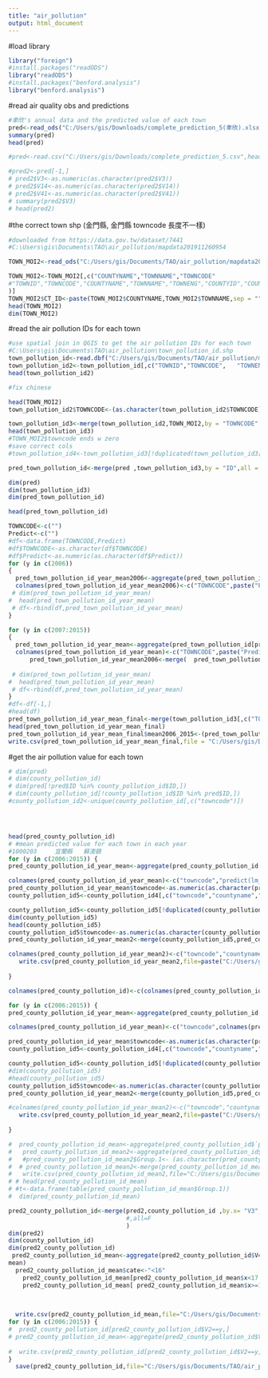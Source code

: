 ---
title: "air_pollution"
output: html_document
---

#load library
```{r}
library("foreign")
#install.packages("readODS")
library("readODS")
#install.packages("benford.analysis") 
library("benford.analysis")
```

#read air quality obs and predictions
```{r}
#聿欣's annual data and the predicted value of each town
pred<-read_ods("C:/Users/gis/Downloads/complete_prediction_5(聿欣).xlsx.ods")
summary(pred)
head(pred)

#pred<-read.csv("C:/Users/gis/Downloads/complete_prediction_5.csv",header=F)

#pred2<-pred[-1,]
# pred2$V3<-as.numeric(as.character(pred2$V3))
# pred2$V14<-as.numeric(as.character(pred2$V14))
# pred2$V41<-as.numeric(as.character(pred2$V41))
# summary(pred2$V3)
# head(pred2)
```

#the correct town shp (金門縣, 金門縣 towncode 長度不一樣)
```{r}
#downloaded from https://data.gov.tw/dataset/7441
#C:\Users\gis\Documents\TAO\air_pollution/mapdata201911260954

TOWN_MOI2<-read_ods("C:/Users/gis/Documents/TAO/air_pollution/mapdata201911260954/TOWN_MOI_1081121.ods")

TOWN_MOI2<-TOWN_MOI2[,c("COUNTYNAME","TOWNNAME","TOWNCODE"
#"TOWNID","TOWNCODE","COUNTYNAME","TOWNNAME","TOWNENG","COUNTYID","COUNTYCODE"
)]
TOWN_MOI2$CT_ID<-paste(TOWN_MOI2$COUNTYNAME,TOWN_MOI2$TOWNNAME,sep = "")
head(TOWN_MOI2)
dim(TOWN_MOI2)
```

<!-- #check towncode -->
<!-- ```{r} -->
<!-- e<-extract.digits( TOWN_MOI2$towncode   ,number.of.digits = 7) -->
<!-- e10<-e$data.digits*10  -->
<!-- dim(e10 -->
<!--     ) -->
<!-- length(e10) -->
<!-- ``` -->

#read the air pollution IDs for each town
```{r}
#use spatial join in QGIS to get the air pollution IDs for each town
#C:\Users\gis\Documents\TAO\air_pollution\town_pollution_id.shp
town_pollution_id<-read.dbf("C:/Users/gis/Documents/TAO/air_pollution/mapdata201911260954/grid_join_town.dbf")
town_pollution_id2<-town_pollution_id[,c("TOWNID","TOWNCODE",   "TOWNENG","COUNTYID","COUNTYCODE","ID","X_MIN","X_MAX","Y_MIN","Y_MAX")]
head(town_pollution_id2)

#fix chinese 

head(TOWN_MOI2)
town_pollution_id2$TOWNCODE<-(as.character(town_pollution_id2$TOWNCODE))

town_pollution_id3<-merge(town_pollution_id2,TOWN_MOI2,by = "TOWNCODE" )
head(town_pollution_id3)
#TOWN_MOI2$towncode ends w zero
#save correct cols
#town_pollution_id4<-town_pollution_id3[!duplicated(town_pollution_id3[,c( "TOWNCODE","ID")]),]
```

```{r}
pred_town_pollution_id<-merge(pred ,town_pollution_id3,by = "ID",all = F)

dim(pred)
dim(town_pollution_id3)
dim(pred_town_pollution_id)

head(pred_town_pollution_id)

TOWNCODE<-c("")
Predict<-c("")
#df<-data.frame(TOWNCODE,Predict)
#df$TOWNCODE<-as.character(df$TOWNCODE)
#df$Predict<-as.numeric(as.character(df$Predict))
for (y in c(2006)) 
{
  pred_town_pollution_id_year_mean2006<-aggregate(pred_town_pollution_id[pred_town_pollution_id$year ==y,c("predict(lm_all_inter_complete_4, yt_data_1)")] ,by=   list(pred_town_pollution_id[pred_town_pollution_id$year==y,]$TOWNCODE ), mean)
  colnames(pred_town_pollution_id_year_mean2006)<-c("TOWNCODE",paste("Predict",y,sep = "_")      )
 # dim(pred_town_pollution_id_year_mean)
#  head(pred_town_pollution_id_year_mean)
 # df<-rbind(df,pred_town_pollution_id_year_mean)
}

for (y in c(2007:2015)) 
{
  pred_town_pollution_id_year_mean<-aggregate(pred_town_pollution_id[pred_town_pollution_id$year ==y,c("predict(lm_all_inter_complete_4, yt_data_1)")] ,by=   list(pred_town_pollution_id[pred_town_pollution_id$year==y,]$TOWNCODE ), mean)
  colnames(pred_town_pollution_id_year_mean)<-c("TOWNCODE",paste("Predict",y,sep = "_"))
      pred_town_pollution_id_year_mean2006<-merge(  pred_town_pollution_id_year_mean, pred_town_pollution_id_year_mean2006,by ="TOWNCODE")
      
 # dim(pred_town_pollution_id_year_mean)
#  head(pred_town_pollution_id_year_mean)
 # df<-rbind(df,pred_town_pollution_id_year_mean)
}
#df<-df[-1,]
#head(df)
pred_town_pollution_id_year_mean_final<-merge(town_pollution_id3[,c("TOWNCODE","TOWNID","TOWNENG","COUNTYID","COUNTYCODE","ID", "COUNTYNAME","TOWNNAME","CT_ID")],pred_town_pollution_id_year_mean2006,by="TOWNCODE")
head(pred_town_pollution_id_year_mean_final)
pred_town_pollution_id_year_mean_final$mean2006_2015<-(pred_town_pollution_id_year_mean_final$Predict_2006+pred_town_pollution_id_year_mean_final$Predict_2007+pred_town_pollution_id_year_mean_final$Predict_2008+pred_town_pollution_id_year_mean_final$Predict_2009+pred_town_pollution_id_year_mean_final$Predict_2010+pred_town_pollution_id_year_mean_final$Predict_2011+pred_town_pollution_id_year_mean_final$Predict_2012+pred_town_pollution_id_year_mean_final$Predict_2013+pred_town_pollution_id_year_mean_final$Predict_2014+pred_town_pollution_id_year_mean_final$Predict_2015 )/10
write.csv(pred_town_pollution_id_year_mean_final,file = "C:/Users/gis/Documents/TAO/air_pollution/pred_town_pollution_id_year_mean_final.csv")
```


<!-- #read the air pollution IDs for each town -->
<!-- ```{r} -->
<!-- #use join in ArcGIS to get the air pollution IDs for each town -->
<!-- #C:\Users\gis\Documents\TAO\air_pollution\town_pollution_id.shp -->
<!-- county_pollution_id<-read.dbf("C:/Users/gis/Documents/TAO/air_pollution/county_pollution_id.dbf") -->
<!-- #fix chinese  -->
<!-- town_shp<-read_ods("C:/Users/gis/Documents/TAO/air_pollution/鄉鎮界WGS84_SHP/鄉鎮界_WGS84.ods") -->
<!-- colnames(  town_shp)<-c("townid",      "towncode",    "countyname", "townname") -->
<!-- county_pollution_id2<-merge(county_pollution_id,town_shp,by  = "towncode" ) -->
<!-- #save correct cols -->
<!-- county_pollution_id<-county_pollution_id2[,c("towncode","townid.y","countyname.y","townname.y","ID" )] -->
<!-- colnames(county_pollution_id)<-c("towncode","townid","countyname","townname","ID") -->
<!-- head(county_pollution_id) -->
<!-- county_pollution_id[county_pollution_id$townname=="蘇澳鎮",] -->
<!-- county_pollution_id4<-county_pollution_id[!duplicated(county_pollution_id[,c( "towncode","ID")]),] -->
<!-- county_pollution_id4[county_pollution_id4$townname=="蘇澳鎮",] -->
<!-- county_pollution_id4<-county_pollution_id4[,c("towncode","countyname","townname","ID")] -->
<!-- write.csv(county_pollution_id4[,c("towncode","countyname","townname","ID")],file="C:/Users/gis/Documents/TAO/air_pollution/town_id.csv") -->
<!-- ``` -->

#get the air pollution value for each town
```{r}
# dim(pred)
# dim(county_pollution_id)
# dim(pred[!pred$ID %in% county_pollution_id$ID,])
# dim(county_pollution_id[!county_pollution_id$ID %in% pred$ID,])
#county_pollution_id2<-unique(county_pollution_id[,c("towncode")])




head(pred_county_pollution_id)
# #mean predicted value for each town in each year
#1000203     宜蘭縣   蘇澳鎮
for (y in c(2006:2015)) {
pred_county_pollution_id_year_mean<-aggregate(pred_county_pollution_id[pred_county_pollution_id$year==y,]$`predict(lm_all_inter_complete_4, yt_data_1)` ,       by=   list(pred_county_pollution_id[pred_county_pollution_id$year==y,]$towncode), mean)

colnames(pred_county_pollution_id_year_mean)<-c("towncode","predict(lm_all_inter_complete_4, yt_data_1)")
pred_county_pollution_id_year_mean$towncode<-as.numeric(as.character(pred_county_pollution_id_year_mean$towncode))
county_pollution_id5<-county_pollution_id4[,c("towncode","countyname","townname" )]

county_pollution_id5<-county_pollution_id5[!duplicated(county_pollution_id5[,c("towncode","countyname","townname")]),]
dim(county_pollution_id5)
head(county_pollution_id5)
county_pollution_id5$towncode<-as.numeric(as.character(county_pollution_id5$towncode))
pred_county_pollution_id_year_mean2<-merge(county_pollution_id5,pred_county_pollution_id_year_mean,by="towncode")

colnames(pred_county_pollution_id_year_mean2)<-c("towncode","countyname","townname","predict")
   write.csv(pred_county_pollution_id_year_mean2,file=paste("C:/Users/gis/Documents/TAO/air_pollution/town_pred_",y,".csv"))
                                                                                    
}

colnames(pred_county_pollution_id)<-c(colnames(pred_county_pollution_id)[1:90],"predict",colnames(pred_county_pollution_id)[92:94])

for (y in c(2006:2015)) {
pred_county_pollution_id_year_mean<-aggregate(pred_county_pollution_id[pred_county_pollution_id$year==y,c(17:91)] ,by=   list(pred_county_pollution_id[pred_county_pollution_id$year==y,]$towncode), mean)

colnames(pred_county_pollution_id_year_mean)<-c("towncode",colnames(pred_county_pollution_id[17:91]))

pred_county_pollution_id_year_mean$towncode<-as.numeric(as.character(pred_county_pollution_id_year_mean$towncode))
county_pollution_id5<-county_pollution_id4[,c("towncode","countyname","townname" )]

county_pollution_id5<-county_pollution_id5[!duplicated(county_pollution_id5[,c("towncode","countyname","townname")]),]
#dim(county_pollution_id5)
#head(county_pollution_id5)
county_pollution_id5$towncode<-as.numeric(as.character(county_pollution_id5$towncode))
pred_county_pollution_id_year_mean2<-merge(county_pollution_id5,pred_county_pollution_id_year_mean,by="towncode")

#colnames(pred_county_pollution_id_year_mean2)<-c("towncode","countyname","townname","predict")
   write.csv(pred_county_pollution_id_year_mean2,file=paste("C:/Users/gis/Documents/TAO/air_pollution/Town_air_pollution_predict/town_pred_",y,".csv"))
                                                                                    
}

#  pred_county_pollution_id_mean<-aggregate(pred_county_pollution_id$`predict(lm_all_inter_complete_4, yt_data_1)` ,       by=   list(pred_county_pollution_id$townid ), mean)
#   pred_county_pollution_id_mean2<-aggregate(pred_county_pollution_id$`predict(lm_all_inter_complete_4, yt_data_1)` ,       by=   list(pred_county_pollution_id$towncode  ), mean)
#   #pred_county_pollution_id_mean2$Group.1<- (as.character(pred_county_pollution_id_mean2$Group.1))
#  # pred_county_pollution_id_mean2<-merge(pred_county_pollution_id_mean2,town_shp,by.x=pred_county_pollution_id_mean2$Group.1,town_shp$`towncode,C,7`)
#   write.csv(pred_county_pollution_id_mean2,file="C:/Users/gis/Documents/TAO/air_pollution/pred2_county_pollution_id_mean2.csv")
# # head(pred_county_pollution_id_mean)
# #t<-data.frame(table(pred_county_pollution_id_mean$Group.1))
#  dim(pred_county_pollution_id_mean)
```


```{r}
pred2_county_pollution_id<-merge(pred2,county_pollution_id ,by.x= "V3",by.y= "ID"
                                 #,all=F
                                 )
dim(pred2)
dim(county_pollution_id)
dim(pred2_county_pollution_id)
 pred2_county_pollution_id_mean<-aggregate(pred2_county_pollution_id$V41,       by=   list(pred2_county_pollution_id$townid),
mean)
  pred2_county_pollution_id_mean$cate<-"<16"
    pred2_county_pollution_id_mean[pred2_county_pollution_id_mean$x<17  &   pred2_county_pollution_id_mean$x>=16,]$cate<-"16-17"
    pred2_county_pollution_id_mean[ pred2_county_pollution_id_mean$x>=17,]$cate<-">17"
  

    
  write.csv(pred2_county_pollution_id_mean,file="C:/Users/gis/Documents/TAO/air_pollution/pred2_county_pollution_id_mean.csv")
for (y in c(2006:2015)) {
#  pred2_county_pollution_id[pred2_county_pollution_id$V2==y,]
# pred2_county_pollution_id_mean<-aggregate(pred2_county_pollution_id$V41,       by=   list(pred2_county_pollution_id$townid),mean)
  
#  write.csv(pred2_county_pollution_id[pred2_county_pollution_id$V2==y,],file=paste("C:/Users/gis/Documents/TAO/air_pollution/",y,".csv"))
}
  save(pred2_county_pollution_id,file="C:/Users/gis/Documents/TAO/air_pollution/pred2_county_pollution_id.Rdata")
```





